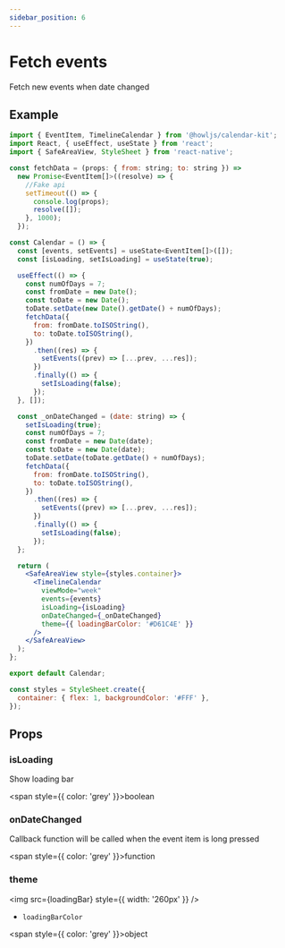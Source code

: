 ```yaml
---
sidebar_position: 6
---
```



# Fetch events

Fetch new events when date changed

## Example

```jsx title="Example"
import { EventItem, TimelineCalendar } from '@howljs/calendar-kit';
import React, { useEffect, useState } from 'react';
import { SafeAreaView, StyleSheet } from 'react-native';

const fetchData = (props: { from: string; to: string }) =>
  new Promise<EventItem[]>((resolve) => {
    //Fake api
    setTimeout(() => {
      console.log(props);
      resolve([]);
    }, 1000);
  });

const Calendar = () => {
  const [events, setEvents] = useState<EventItem[]>([]);
  const [isLoading, setIsLoading] = useState(true);

  useEffect(() => {
    const numOfDays = 7;
    const fromDate = new Date();
    const toDate = new Date();
    toDate.setDate(new Date().getDate() + numOfDays);
    fetchData({
      from: fromDate.toISOString(),
      to: toDate.toISOString(),
    })
      .then((res) => {
        setEvents((prev) => [...prev, ...res]);
      })
      .finally(() => {
        setIsLoading(false);
      });
  }, []);

  const _onDateChanged = (date: string) => {
    setIsLoading(true);
    const numOfDays = 7;
    const fromDate = new Date(date);
    const toDate = new Date(date);
    toDate.setDate(toDate.getDate() + numOfDays);
    fetchData({
      from: fromDate.toISOString(),
      to: toDate.toISOString(),
    })
      .then((res) => {
        setEvents((prev) => [...prev, ...res]);
      })
      .finally(() => {
        setIsLoading(false);
      });
  };

  return (
    <SafeAreaView style={styles.container}>
      <TimelineCalendar
        viewMode="week"
        events={events}
        isLoading={isLoading}
        onDateChanged={_onDateChanged}
        theme={{ loadingBarColor: '#D61C4E' }}
      />
    </SafeAreaView>
  );
};

export default Calendar;

const styles = StyleSheet.create({
  container: { flex: 1, backgroundColor: '#FFF' },
});


```

<ReactPlayer playing controls url={fetchData} />

## Props

### isLoading

Show loading bar

<span style={{ color: 'grey' }}>boolean</span>

### onDateChanged

Callback function will be called when the event item is long pressed

<span style={{ color: 'grey' }}>function</span>

### theme

<img src={loadingBar} style={{ width: '260px' }} />

- `loadingBarColor`

<span style={{ color: 'grey' }}>object</span>
